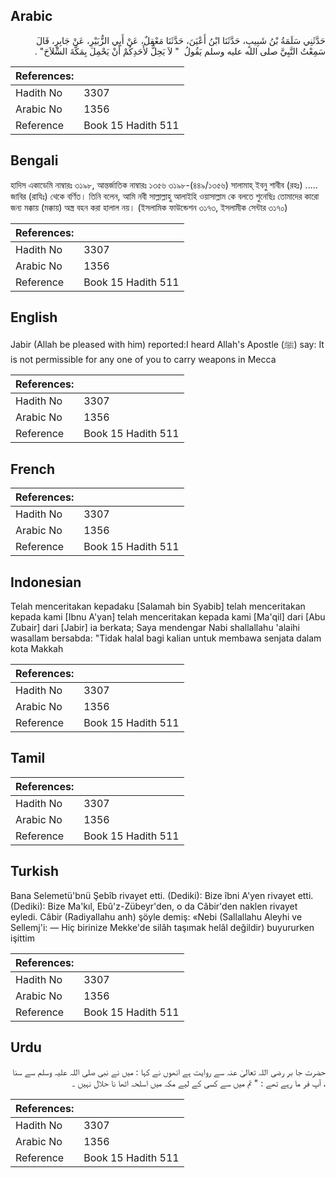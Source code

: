 ## Arabic


<div dir="rtl" lang="ar" style={{fontSize:'larger',backgroundColor:'#f8f9fa',padding:20}}>
حَدَّثَنِي سَلَمَةُ بْنُ شَبِيبٍ، حَدَّثَنَا ابْنُ أَعْيَنَ، حَدَّثَنَا مَعْقِلٌ، عَنْ أَبِي الزُّبَيْرِ، عَنْ جَابِرٍ، قَالَ سَمِعْتُ النَّبِيَّ صلى الله عليه وسلم يَقُولُ ‏ "‏ لاَ يَحِلُّ لأَحَدِكُمْ أَنْ يَحْمِلَ بِمَكَّةَ السِّلاَحَ‏"‏ ‏.‏
</div>
<div style={{backgroundColor:'#f8f9fa',padding:20, marginBottom: 10}}><table> <thead> <tr> <th>References:</th> <th></th> </tr> </thead> <tbody><tr><td>Hadith No</td><td>3307</td></tr><tr><td>Arabic No</td><td>1356</td></tr><tr><td>Reference</td><td>Book 15 Hadith 511</td></tr></tbody></table></div>

## Bengali


<div dir="ltr" lang="bn" style={{fontSize:'larger',backgroundColor:'#f8f9fa',padding:20}}>
হাদিস একাডেমি নাম্বারঃ ৩১৯৮, আন্তর্জাতিক নাম্বারঃ ১৩৫৬ ৩১৯৮-(৪৪৯/১৩৫৬) সালামাহ্ ইবনু শাবীব (রহঃ) ..... জাবির (রাযিঃ) থেকে বর্ণিত। তিনি বলেন, আমি নবী সাল্লাল্লাহু আলাইহি ওয়াসাল্লাম কে বলতে শুনেছিঃ তোমাদের কারো জন্য মক্কায় (মক্কায়) অস্ত্র বহন করা হালাল নয়। (ইসলামিক ফাউন্ডেশন ৩১৭৩, ইসলামীক সেন্টার ৩১৭০)
</div>
<div style={{backgroundColor:'#f8f9fa',padding:20, marginBottom: 10}}><table> <thead> <tr> <th>References:</th> <th></th> </tr> </thead> <tbody><tr><td>Hadith No</td><td>3307</td></tr><tr><td>Arabic No</td><td>1356</td></tr><tr><td>Reference</td><td>Book 15 Hadith 511</td></tr></tbody></table></div>

## English


<div dir="ltr" lang="en" style={{fontSize:'larger',backgroundColor:'#f8f9fa',padding:20}}>
Jabir (Allah be pleased with him) reported:I heard Allah's Apostle (ﷺ) say: It is not permissible for any one of you to carry weapons in Mecca
</div>
<div style={{backgroundColor:'#f8f9fa',padding:20, marginBottom: 10}}><table> <thead> <tr> <th>References:</th> <th></th> </tr> </thead> <tbody><tr><td>Hadith No</td><td>3307</td></tr><tr><td>Arabic No</td><td>1356</td></tr><tr><td>Reference</td><td>Book 15 Hadith 511</td></tr></tbody></table></div>

## French


<div dir="ltr" lang="fr" style={{fontSize:'larger',backgroundColor:'#f8f9fa',padding:20}}>

</div>
<div style={{backgroundColor:'#f8f9fa',padding:20, marginBottom: 10}}><table> <thead> <tr> <th>References:</th> <th></th> </tr> </thead> <tbody><tr><td>Hadith No</td><td>3307</td></tr><tr><td>Arabic No</td><td>1356</td></tr><tr><td>Reference</td><td>Book 15 Hadith 511</td></tr></tbody></table></div>

## Indonesian


<div dir="ltr" lang="id" style={{fontSize:'larger',backgroundColor:'#f8f9fa',padding:20}}>
Telah menceritakan kepadaku [Salamah bin Syabib] telah menceritakan kepada kami [Ibnu A'yan] telah menceritakan kepada kami [Ma'qil] dari [Abu Zubair] dari [Jabir] ia berkata; Saya mendengar Nabi shallallahu 'alaihi wasallam bersabda: "Tidak halal bagi kalian untuk membawa senjata dalam kota Makkah
</div>
<div style={{backgroundColor:'#f8f9fa',padding:20, marginBottom: 10}}><table> <thead> <tr> <th>References:</th> <th></th> </tr> </thead> <tbody><tr><td>Hadith No</td><td>3307</td></tr><tr><td>Arabic No</td><td>1356</td></tr><tr><td>Reference</td><td>Book 15 Hadith 511</td></tr></tbody></table></div>

## Tamil


<div dir="ltr" lang="ta" style={{fontSize:'larger',backgroundColor:'#f8f9fa',padding:20}}>

</div>
<div style={{backgroundColor:'#f8f9fa',padding:20, marginBottom: 10}}><table> <thead> <tr> <th>References:</th> <th></th> </tr> </thead> <tbody><tr><td>Hadith No</td><td>3307</td></tr><tr><td>Arabic No</td><td>1356</td></tr><tr><td>Reference</td><td>Book 15 Hadith 511</td></tr></tbody></table></div>

## Turkish


<div dir="ltr" lang="tr" style={{fontSize:'larger',backgroundColor:'#f8f9fa',padding:20}}>
Bana Selemetü'bnü Şebîb rivayet etti. (Dediki): Bize îbni A'yen rivayet etti. (Dediki): Bize Ma'kıl, Ebû'z-Zübeyr'den, o da Câbir'den naklen rivayet eyledi. Câbir (Radiyallahu anh) şöyle demiş: «Nebi (Sallallahu Aleyhi ve Sellemj'i: — Hiç birinize Mekke'de silâh taşımak helâl değildir) buyururken işittim
</div>
<div style={{backgroundColor:'#f8f9fa',padding:20, marginBottom: 10}}><table> <thead> <tr> <th>References:</th> <th></th> </tr> </thead> <tbody><tr><td>Hadith No</td><td>3307</td></tr><tr><td>Arabic No</td><td>1356</td></tr><tr><td>Reference</td><td>Book 15 Hadith 511</td></tr></tbody></table></div>

## Urdu


<div dir="rtl" lang="ur" style={{fontSize:'larger',backgroundColor:'#f8f9fa',padding:20}}>
حضرت جا بر رضی اللہ تعالیٰ عنہ سے روایت ہے انھوں نے کہا : میں نے نبی صلی اللہ علیہ وسلم سے سنا ، آپ فر ما رہے تھے : " تم میں سے کسی کے لیے مکہ میں اسلحہ اٹھا نا حلال نہیں ۔
</div>
<div style={{backgroundColor:'#f8f9fa',padding:20, marginBottom: 10}}><table> <thead> <tr> <th>References:</th> <th></th> </tr> </thead> <tbody><tr><td>Hadith No</td><td>3307</td></tr><tr><td>Arabic No</td><td>1356</td></tr><tr><td>Reference</td><td>Book 15 Hadith 511</td></tr></tbody></table></div>